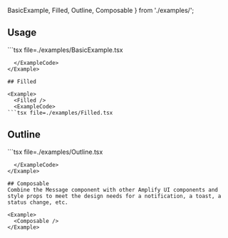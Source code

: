 
  BasicExample,
  Filled,
  Outline,
  Composable
} from './examples/';


## Usage


<Example>
  <BasicExample />
  <ExampleCode>
```tsx file=./examples/BasicExample.tsx

````
  </ExampleCode>
</Example>

## Filled

<Example>
  <Filled />
  <ExampleCode>
```tsx file=./examples/Filled.tsx

````
  </ExampleCode>
</Example>

## Outline

<Example>
  <Outline />
  <ExampleCode>
```tsx file=./examples/Outline.tsx

````
  </ExampleCode>
</Example>

## Composable
Combine the Message component with other Amplify UI components and style props to meet the design needs for a notification, a toast, a status change, etc.

<Example>
  <Composable />
</Example>
